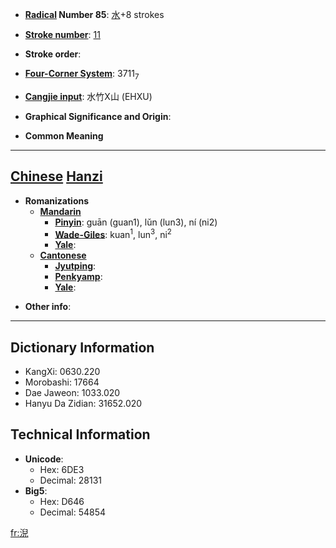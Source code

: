 * '''[[Wiktionary:Chinese radical index| Radical]] Number 85''': [[Wiktionary:Chinese radical index 水|水]]+8 strokes

* '''[[Wiktionary:Chinese total strokes index|Stroke number]]''': [[Wiktionary:Chinese total strokes index 11|11]]

* '''Stroke order''': 

* '''[[Wiktionary:Chinese four corner index|Four-Corner System]]''': 3711<sub>7</sub>

* '''[[Wiktionary:Chinese Cangjie index|Cangjie input]]''': 水竹X山 (EHXU)

* '''Graphical Significance and Origin''': 

* '''Common Meaning'''

----

== [[Chinese]] [[Hanzi]] ==

* '''Romanizations'''
** '''[[Mandarin]]'''
*** '''[[Pinyin]]''': guān (guan1), lǔn (lun3), ní (ni2)
*** '''[[Wade-Giles]]''': kuan<sup>1</sup>, lun<sup>3</sup>, ni<sup>2</sup>
*** '''[[Yale]]''': 
** '''[[Cantonese]]'''
*** '''[[Jyutping]]''':
*** '''[[Penkyamp]]''': 
*** '''[[Yale]]''': 

* '''Other info''': 

----

== Dictionary Information ==

* KangXi: 0630.220
* Morobashi: 17664
* Dae Jaweon: 1033.020
* Hanyu Da Zidian: 31652.020

== Technical Information ==

* '''Unicode''':
** Hex: 6DE3
** Decimal: 28131
* '''Big5''':
** Hex: D646
** Decimal: 54854

[[fr:淣]]